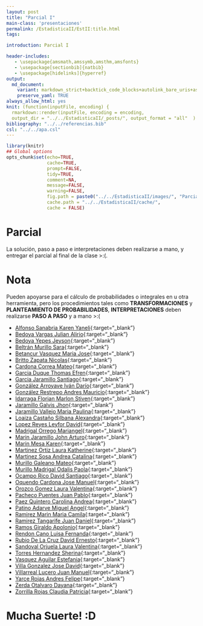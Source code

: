 ```yaml
---
layout: post
title: "Parcial I"
main-class: 'presentaciones'
permalink: /EstadisticaII/EstII:title.html
tags:

introduction: Parcial I

header-includes:
   - \usepackage{amsmath,amssymb,amsthm,amsfonts}
   - \usepackage[sectionbib]{natbib}
   - \usepackage[hidelinks]{hyperref}
output:
  md_document:
    variant: markdown_strict+backtick_code_blocks+autolink_bare_uris+ascii_identifiers+tex_math_single_backslash
    preserve_yaml: TRUE
always_allow_html: yes   
knit: (function(inputFile, encoding) {
  rmarkdown::render(inputFile, encoding = encoding,
  output_dir = "../../EstadisticaII/_posts/", output_format = "all"  ) })
bibliography: "../../referencias.bib"
csl: "../../apa.csl"
---
```


```r
library(knitr)
## Global options
opts_chunk$set(echo=TRUE,
               cache=TRUE,
               prompt=FALSE,
               tidy=TRUE,
               comment=NA,
               message=FALSE,
               warning=FALSE,
               fig.path = paste0("../../EstadisticaII/images/", "ParcialI"),
               cache.path = "../../EstadisticaII/cache/",
               cache = FALSE)
```

# Parcial
La solución, paso a paso e interpretaciones deben realizarse a mano, y entregar el parcial al final de la clase >:(. 

# Nota
Pueden apoyarse para el cálculo de probabilidades o integrales en \texttt{R} u otra herramienta, pero los procedimientos tales como **TRANSFORMACIONES** y **PLANTEAMIENTO DE PROBABILIDADES**, **INTERPRETACIONES** deben realizarse **PASO A PASO** y a mano >:(

* [Alfonso Sanabria Karen Yaneli](https://github.com/jiperezga/jiperezga.github.io/raw/master/Dataset/Parcial/P1002280289.pdf){:target="_blank"}
* [Bedoya Vargas Julian Alirio](https://github.com/jiperezga/jiperezga.github.io/raw/master/Dataset/Parcial/P1039474881.pdf){:target="_blank"}
* [Bedoya Yepes Jeyson](https://github.com/jiperezga/jiperezga.github.io/raw/master/Dataset/Parcial/P1035910579.pdf){:target="_blank"}
* [Beltrán Murillo Sara](https://github.com/jiperezga/jiperezga.github.io/raw/master/Dataset/Parcial/P1025645499.pdf){:target="_blank"}
* [Betancur Vasquez Maria Jose](https://github.com/jiperezga/jiperezga.github.io/raw/master/Dataset/Parcial/P1040571395.pdf){:target="_blank"}
* [Britto Zapata Nicolas](https://github.com/jiperezga/jiperezga.github.io/raw/master/Dataset/Parcial/P1035305565.pdf){:target="_blank"}
* [Cardona Correa Mateo](https://github.com/jiperezga/jiperezga.github.io/raw/master/Dataset/Parcial/P1193071420.pdf){:target="_blank"}
* [Garcia Duque Thomas Efren](https://github.com/jiperezga/jiperezga.github.io/raw/master/Dataset/Parcial/P1025645728.pdf){:target="_blank"}
* [Garcia Jaramillo Santiago](https://github.com/jiperezga/jiperezga.github.io/raw/master/Dataset/Parcial/P1022143158.pdf){:target="_blank"}
* [González Arroyave Iván Darío](https://github.com/jiperezga/jiperezga.github.io/raw/master/Dataset/Parcial/P1000307346.pdf){:target="_blank"}
* [González Restrepo Andres Mauricio](https://github.com/jiperezga/jiperezga.github.io/raw/master/Dataset/Parcial/P1000747913.pdf){:target="_blank"}
* [Idarraga Florian Marlon Stiven](https://github.com/jiperezga/jiperezga.github.io/raw/master/Dataset/Parcial/P1099736342.pdf){:target="_blank"}
* [Jaramillo Galvis Jhon](https://github.com/jiperezga/jiperezga.github.io/raw/master/Dataset/Parcial/P1004347892.pdf){:target="_blank"}
* [Jaramillo Vallejo Maria Paulina](https://github.com/jiperezga/jiperezga.github.io/raw/master/Dataset/Parcial/P1023626138.pdf){:target="_blank"}
* [Loaiza Castaño Silbana Alexandra](https://github.com/jiperezga/jiperezga.github.io/raw/master/Dataset/Parcial/P43876694.pdf){:target="_blank"}
* [Lopez Reyes Leyfor David](https://github.com/jiperezga/jiperezga.github.io/raw/master/Dataset/Parcial/P1083876251.pdf){:target="_blank"}
* [Madrigal Orrego Mariangel](https://github.com/jiperezga/jiperezga.github.io/raw/master/Dataset/Parcial/P1007202997.pdf){:target="_blank"}
* [Marin Jaramillo John Arturo](https://github.com/jiperezga/jiperezga.github.io/raw/master/Dataset/Parcial/P1017129376.pdf){:target="_blank"}
* [Marin Mesa Karen](https://github.com/jiperezga/jiperezga.github.io/raw/master/Dataset/Parcial/P1011591070.pdf){:target="_blank"}
* [Martinez Ortiz Laura Katherine](https://github.com/jiperezga/jiperezga.github.io/raw/master/Dataset/Parcial/P1070384075.pdf){:target="_blank"}
* [Martinez Sosa Andrea Catalina](https://github.com/jiperezga/jiperezga.github.io/raw/master/Dataset/Parcial/P1017159829.pdf){:target="_blank"}
* [Murillo Galeano Mateo](https://github.com/jiperezga/jiperezga.github.io/raw/master/Dataset/Parcial/P1193117781.pdf){:target="_blank"}
* [Murillo Madrigal Odalis Paola](https://github.com/jiperezga/jiperezga.github.io/raw/master/Dataset/Parcial/P1017265065.pdf){:target="_blank"}
* [Ocampo Rico David Santiago](https://github.com/jiperezga/jiperezga.github.io/raw/master/Dataset/Parcial/P1001478035.pdf){:target="_blank"}
* [Oquendo Cardona Jose Manuel](https://github.com/jiperezga/jiperezga.github.io/raw/master/Dataset/Parcial/P1013339529.pdf){:target="_blank"}
* [Orozco Gomez Laura Valentina](https://github.com/jiperezga/jiperezga.github.io/raw/master/Dataset/Parcial/P1023368864.pdf){:target="_blank"}
* [Pacheco Puentes Juan Pablo](https://github.com/jiperezga/jiperezga.github.io/raw/master/Dataset/Parcial/P1007521302.pdf){:target="_blank"}
* [Paez Quintero Carolina Andrea](https://github.com/jiperezga/jiperezga.github.io/raw/master/Dataset/Parcial/P1003266561.pdf){:target="_blank"}
* [Patino Adarve Miguel Angel](https://github.com/jiperezga/jiperezga.github.io/raw/master/Dataset/Parcial/P1022144638.pdf){:target="_blank"}
* [Ramirez Marin Maria Camila](https://github.com/jiperezga/jiperezga.github.io/raw/master/Dataset/Parcial/P1113858616.pdf){:target="_blank"}
* [Ramirez Tangarife Juan Daniel](https://github.com/jiperezga/jiperezga.github.io/raw/master/Dataset/Parcial/P1001748790.pdf){:target="_blank"}
* [Ramos Giraldo Apolonio](https://github.com/jiperezga/jiperezga.github.io/raw/master/Dataset/Parcial/P1042772372.pdf){:target="_blank"}
* [Rendon Cano Luisa Fernanda](https://github.com/jiperezga/jiperezga.github.io/raw/master/Dataset/Parcial/P1013458773.pdf){:target="_blank"}
* [Rubio De La Cruz David Ernesto](https://github.com/jiperezga/jiperezga.github.io/raw/master/Dataset/Parcial/P1001093886.pdf){:target="_blank"}
* [Sandoval Orjuela Laura Valentina](https://github.com/jiperezga/jiperezga.github.io/raw/master/Dataset/Parcial/P1025522721.pdf){:target="_blank"}
* [Torres Hernandez Sherina](https://github.com/jiperezga/jiperezga.github.io/raw/master/Dataset/Parcial/P1005627848.pdf){:target="_blank"}
* [Vasquez Aguilar Estefania](https://github.com/jiperezga/jiperezga.github.io/raw/master/Dataset/Parcial/P1001534544.pdf){:target="_blank"}
* [Villa Gonzalez Jose David](https://github.com/jiperezga/jiperezga.github.io/raw/master/Dataset/Parcial/P1000405814.pdf){:target="_blank"}
* [Villarreal Lucero Juan Manuel](https://github.com/jiperezga/jiperezga.github.io/raw/master/Dataset/Parcial/P1086418072.pdf){:target="_blank"}
* [Yarce Rojas Andres Felipe](https://github.com/jiperezga/jiperezga.github.io/raw/master/Dataset/Parcial/P1000899517.pdf){:target="_blank"}
* [Zerda Otalvaro Dayana](https://github.com/jiperezga/jiperezga.github.io/raw/master/Dataset/Parcial/P1072421111.pdf){:target="_blank"}
* [Zorrilla Rojas Claudia Patricia](https://github.com/jiperezga/jiperezga.github.io/raw/master/Dataset/Parcial/P1025641765.pdf){:target="_blank"}

<h1> Mucha Suerte! :D </h1>

